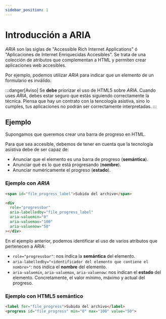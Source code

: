 ```yaml
---
sidebar_position: 1
---
```


# Introducción a ARIA

*ARIA* son las siglas de "Accessible Rich Internet Applications" ó "Aplicaciones de Internet Enriquecidas Accesibles". Se trata de una colección de atributos que complementan a HTML y permiten crear aplicaciones web accesibles.

Por ejemplo, podemos utilizar *ARIA* para indicar que un elemento de un formulario es inválido.

:::danger[Aviso] 
Se **debe** priorizar el uso de HTML5 sobre *ARIA*. Cuando uses *ARIA*, debes estar seguro que estás siguiendo correctamente la técnica. Piensa que hay un contrato con la tencología asistiva, sino lo cumples, tus aplicaciones no podrán ser correctamente interpretadas.
:::
## Ejemplo
Supongamos que queremos crear una barra de progreso en HTML.

Para que sea accesible, debemos de tener en cuenta que la tecnología asistiva debe de ser capaz de:
- Anunciar que el elemento es una barra de progreso (**semántica**).
- Anunciar qué es lo que está progresando (**nombre**).
- Anunciar numéricamente el progreso (**estado**).

### Ejemplo con *ARIA*
```html title="Barra de progreso con ARIA"
<span id="file_progress_label">Subida del archivo</span>

<div
  role="progressbar"
  aria-labelledby="file_progress_label"
  aria-valuemin="0"
  aria-valuemax="100"
  aria-valuenow="50"
></div>
```

<AriaProgressBar />

En el ejemplo anterior, podemos identificar el uso de varios atributos que pertenecen a *ARIA*:
- ```role="progressbar"```: nos indica la **semántica** del elemento.
- ```aria-labelledby="<identificador del elemento que contiene el nombre>"```: nos indica el **nombre** del elemento.
- ```aria-valuemin```, ```aria-valuemax```, ```aria-valuenow```: nos indican el **estado** del elemento. Concretamente, el valor mínimo, máximo y actual del progreso. 

### Ejemplo con HTML5 semántico
```html title="Barra de progreso con HTML5"
<label for="file_progress">Subida del archivo</label>
<progress id="file_progress" min="0" max="100" value="50">
```

<ProgressBar />